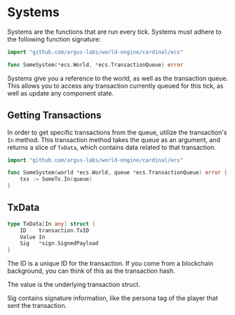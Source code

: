 # Systems

Systems are the functions that are run every tick. Systems must adhere to the following function signature:

```go
import "github.com/argus-labs/world-engine/cardinal/ecs"

func SomeSystem(*ecs.World, *ecs.TransactionQueue) error
```

Systems give you a reference to the world, as well as the transaction queue. This allows you to access any transaction currently queued for this tick, as well as update any component state.

## Getting Transactions

In order to get specific transactions from the queue, utilize the transaction's `In` method. This transaction method takes the queue as an argument, and returns a slice of `TxData`, which contains data related to that transaction.

```go
import "github.com/argus-labs/world-engine/cardinal/ecs"

func SomeSystem(world *ecs.World, queue *ecs.TransactionQueue) error {
    txs := SomeTx.In(queue)
}
```
## TxData

```go
type TxData[In any] struct {
    ID    transaction.TxID
    Value In
    Sig   *sign.SignedPayload
}
```

The ID is a unique ID for the transaction. If you come from a blockchain background, you can think of this as the transaction hash.

The value is the underlying transaction struct.

Sig contains signature information, like the persona tag of the player that sent the transaction.